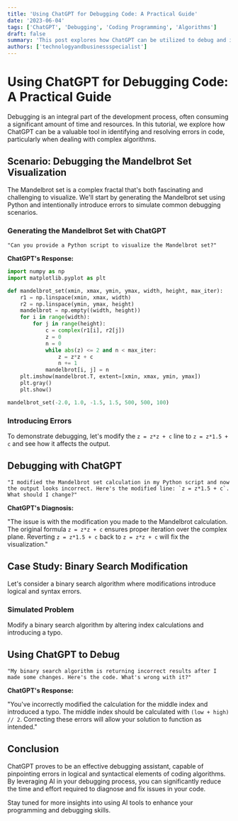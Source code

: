 ```yaml
---
title: 'Using ChatGPT for Debugging Code: A Practical Guide'
date: '2023-06-04'
tags: ['ChatGPT', 'Debugging', 'Coding Programming', 'Algorithms']
draft: false
summary: 'This post explores how ChatGPT can be utilized to debug and improve coding algorithms, featuring a practical example with the Mandelbrot set and binary search modifications. Learn how to leverage AI to identify and fix coding errors effectively.'
authors: ['technologyandbusinessspecialist']
---
```


# Using ChatGPT for Debugging Code: A Practical Guide

Debugging is an integral part of the development process, often consuming a significant amount of time and resources. In this tutorial, we explore how ChatGPT can be a valuable tool in identifying and resolving errors in code, particularly when dealing with complex algorithms.

## Scenario: Debugging the Mandelbrot Set Visualization

The Mandelbrot set is a complex fractal that's both fascinating and challenging to visualize. We'll start by generating the Mandelbrot set using Python and intentionally introduce errors to simulate common debugging scenarios.

### Generating the Mandelbrot Set with ChatGPT

```plaintext
"Can you provide a Python script to visualize the Mandelbrot set?"
```

**ChatGPT's Response:**

```Python
import numpy as np
import matplotlib.pyplot as plt

def mandelbrot_set(xmin, xmax, ymin, ymax, width, height, max_iter):
    r1 = np.linspace(xmin, xmax, width)
    r2 = np.linspace(ymin, ymax, height)
    mandelbrot = np.empty((width, height))
    for i in range(width):
        for j in range(height):
            c = complex(r1[i], r2[j])
            z = 0
            n = 0
            while abs(z) <= 2 and n < max_iter:
                z = z*z + c
                n += 1
            mandelbrot[i, j] = n
    plt.imshow(mandelbrot.T, extent=[xmin, xmax, ymin, ymax])
    plt.gray()
    plt.show()

mandelbrot_set(-2.0, 1.0, -1.5, 1.5, 500, 500, 100)
```

### Introducing Errors

To demonstrate debugging, let's modify the `z = z*z + c` line to `z = z*1.5 + c` and see how it affects the output.

## Debugging with ChatGPT

```plainText
"I modified the Mandelbrot set calculation in my Python script and now the output looks incorrect. Here's the modified line: `z = z*1.5 + c`. What should I change?"
```

**ChatGPT's Diagnosis:**

"The issue is with the modification you made to the Mandelbrot calculation. The original formula `z = z*z + c` ensures proper iteration over the complex plane. Reverting `z = z*1.5 + c` back to `z = z*z + c` will fix the visualization."

## Case Study: Binary Search Modification

Let's consider a binary search algorithm where modifications introduce logical and syntax errors.

### Simulated Problem

Modify a binary search algorithm by altering index calculations and introducing a typo.

## Using ChatGPT to Debug

```plainText
"My binary search algorithm is returning incorrect results after I made some changes. Here's the code. What's wrong with it?"
```

**ChatGPT's Response:**

"You've incorrectly modified the calculation for the middle index and introduced a typo. The middle index should be calculated with `(low + high) // 2`. Correcting these errors will allow your solution to function as intended."

## Conclusion

ChatGPT proves to be an effective debugging assistant, capable of pinpointing errors in logical and syntactical elements of coding algorithms. By leveraging AI in your debugging process, you can significantly reduce the time and effort required to diagnose and fix issues in your code.

Stay tuned for more insights into using AI tools to enhance your programming and debugging skills.
